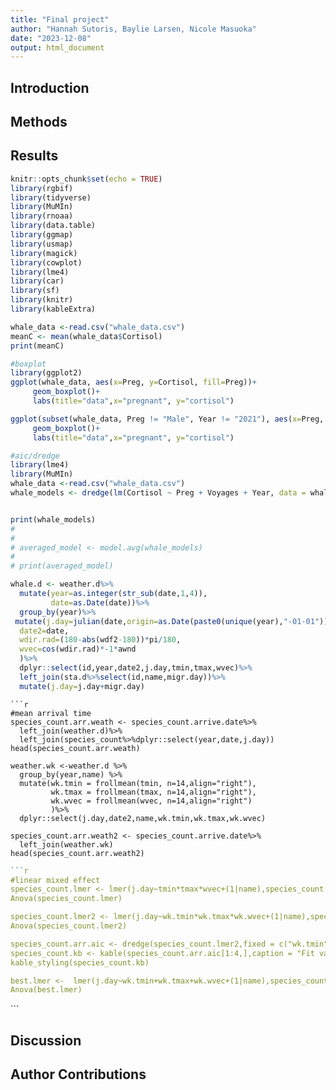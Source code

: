 ```yaml
---
title: "Final project"
author: "Hannah Sutoris, Baylie Larsen, Nicole Masuoka"
date: "2023-12-08"
output: html_document
---
```


## Introduction

## Methods

## Results

```r
knitr::opts_chunk$set(echo = TRUE)
library(rgbif)
library(tidyverse)
library(MuMIn)
library(rnoaa)
library(data.table)
library(ggmap)
library(usmap)
library(magick)
library(cowplot)
library(lme4)
library(car)
library(sf)
library(knitr)
library(kableExtra)
```

```r
whale_data <-read.csv("whale_data.csv")
meanC <- mean(whale_data$Cortisol)
print(meanC)

#boxplot
library(ggplot2)
ggplot(whale_data, aes(x=Preg, y=Cortisol, fill=Preg))+
     geom_boxplot()+
     labs(title="data",x="pregnant", y="cortisol")

ggplot(subset(whale_data, Preg != "Male", Year != "2021"), aes(x=Preg, y=Cortisol, fill=Preg))+
     geom_boxplot()+
     labs(title="data",x="pregnant", y="cortisol")

#aic/dredge
library(lme4)
library(MuMIn)
whale_data <-read.csv("whale_data.csv")
whale_models <- dredge(lm(Cortisol ~ Preg + Voyages + Year, data = whale_data, na.action = "na.fail"))


print(whale_models)
# 
# 
# averaged_model <- model.avg(whale_models)
# 
# print(averaged_model)
```

```r
whale.d <- weather.d%>%
  mutate(year=as.integer(str_sub(date,1,4)), 
         date=as.Date(date))%>%
  group_by(year)%>% 
 mutate(j.day=julian(date,origin=as.Date(paste0(unique(year),"-01-01"))), 
  date2=date,
  wdir.rad=(180-abs(wdf2-180))*pi/180, 
  wvec=cos(wdir.rad)*-1*awnd 
  )%>% 
  dplyr::select(id,year,date2,j.day,tmin,tmax,wvec)%>% 
  left_join(sta.d%>%select(id,name,migr.day))%>% 
  mutate(j.day=j.day+migr.day)
```
```
```r
#mean arrival time
species_count.arr.weath <- species_count.arrive.date%>%
  left_join(weather.d)%>%
  left_join(species_count%>%dplyr::select(year,date,j.day))
head(species_count.arr.weath)

weather.wk <-weather.d %>% 
  group_by(year,name) %>% 
  mutate(wk.tmin = frollmean(tmin, n=14,align="right"),
         wk.tmax = frollmean(tmax, n=14,align="right"),
         wk.wvec = frollmean(wvec, n=14,align="right")
         )%>%
  dplyr::select(j.day,date2,name,wk.tmin,wk.tmax,wk.wvec)

species_count.arr.weath2 <- species_count.arrive.date%>%
  left_join(weather.wk)
head(species_count.arr.weath2)
```

```r
```r
#linear mixed effect
species_count.lmer <- lmer(j.day~tmin*tmax*wvec+(1|name),species_count.arr.weath,na.action = "na.fail")
Anova(species_count.lmer)

species_count.lmer2 <- lmer(j.day~wk.tmin*wk.tmax*wk.wvec+(1|name),species_count.arr.weath2,na.action = "na.fail")
Anova(species_count.lmer2)

species_count.arr.aic <- dredge(species_count.lmer2,fixed = c("wk.tmin","wk.tmax","wk.wvec"),)
species_count.kb <- kable(species_count.arr.aic[1:4,],caption = "Fit values for nested models of the most complicated lme model")
kable_styling(species_count.kb)

best.lmer <-  lmer(j.day~wk.tmin+wk.tmax+wk.wvec+(1|name),species_count.arr.weath2,na.action = "na.fail")
Anova(best.lmer)
```
```

## Discussion

## Author Contributions